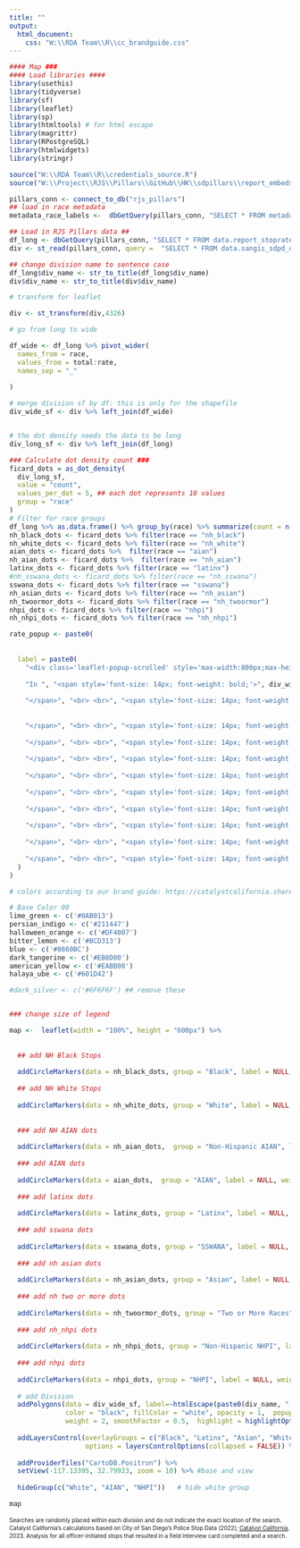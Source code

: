 ```yaml
---
title: ""
output:
  html_document:
    css: "W:\\RDA Team\\R\\cc_brandguide.css"
---
```

<!-- link to Google Font -->
<link href="https://fonts.googleapis.com/css2?family=Inter:wght@100;200;300;400;500;600;700;800;900&display=swap" rel="stylesheet">
  

```r
#### Map ###
#### Load libraries ####
library(usethis)
library(tidyverse)
library(sf)
library(leaflet)
library(sp)
library(htmltools) # for html escape
library(magrittr)
library(RPostgreSQL)
library(htmlwidgets)
library(stringr)

source("W:\\RDA Team\\R\\credentials_source.R")
source("W:\\Project\\RJS\\Pillars\\GitHub\\HK\\sdpillars\\report_embeds\\chart_functions.R")

pillars_conn <- connect_to_db("rjs_pillars")
## load in race metadata
metadata_race_labels <-  dbGetQuery(pillars_conn, "SELECT * FROM metadata_race_labels") %>% select(race_base, race_label_short, race_label_long)

## Load in RJS Pillars data ##
df_long <- dbGetQuery(pillars_conn, "SELECT * FROM data.report_stoprates_div_ficard_race_person")
div <- st_read(pillars_conn, query =  "SELECT * FROM data.sangis_sdpd_divisions_2023") 

## change division name to sentence case
df_long$div_name <- str_to_title(df_long$div_name)
div$div_name <- str_to_title(div$div_name)

# transform for leaflet

div <- st_transform(div,4326)

# go from long to wide

df_wide <- df_long %>% pivot_wider(
  names_from = race,
  values_from = total:rate,
  names_sep = "_"
  
)

# merge division sf by df: this is only for the shapefile
div_wide_sf <- div %>% left_join(df_wide)


# the dot density needs the data to be long
div_long_sf <- div %>% left_join(df_long)
```

```r
### Calculate dot density count ###
ficard_dots = as_dot_density(
  div_long_sf,
  value = "count",
  values_per_dot = 5, ## each dot represents 10 values
  group = "race"
)
# Filter for race groups
df_long %>% as.data.frame() %>% group_by(race) %>% summarize(count = n())
nh_black_dots <- ficard_dots %>% filter(race == "nh_black")
nh_white_dots <- ficard_dots %>% filter(race == "nh_white")
aian_dots <- ficard_dots %>%  filter(race == "aian")
nh_aian_dots <- ficard_dots %>%  filter(race == "nh_aian")
latinx_dots <- ficard_dots %>% filter(race == "latinx")
#nh_sswana_dots <- ficard_dots %>% filter(race == "nh_sswana")
sswana_dots <- ficard_dots %>% filter(race == "sswana")
nh_asian_dots <- ficard_dots %>% filter(race == "nh_asian")
nh_twoormor_dots <- ficard_dots %>% filter(race == "nh_twoormor")
nhpi_dots <- ficard_dots %>% filter(race == "nhpi")
nh_nhpi_dots <- ficard_dots %>% filter(race == "nh_nhpi")
```




```r
rate_popup <- paste0(
  
  
  label = paste0(
    "<div class='leaflet-popup-scrolled' style='max-width:800px;max-height:200px'>", 
    
    "In ", "<span style='font-size: 14px; font-weight: bold;'>", div_wide_sf$div_name, " Division",  "(", div_wide_sf$div_num, "),",
    
    "</span>", "<br> <br>", "<span style='font-size: 14px; font-weight: bold;'>", div_wide_sf$count_nh_black,  "</span>", " people perceived as ", "<span style='font-size: 14px; font-weight: bold;'>", "Black",  "</span>", " were stopped for an officer-initiated stop that resulted in a field interview card completed, a rate of ", "<span style='font-size: 14px; font-weight: bold;'>", round(div_wide_sf$rate_nh_black, digits = 1),  "</span>", "%. ",   "<span style='font-size: 14px; font-weight: bold;'>", div_wide_sf$total_nh_black, "</span>", " people in this division identify as Black.", "</br>",
    
    
    "</span>", "<br> <br>", "<span style='font-size: 14px; font-weight: bold;'>", div_wide_sf$count_nh_white,  "</span>", " people perceived as ", "<span style='font-size: 14px; font-weight: bold;'>", "White",  "</span>", " were stopped for an officer-initiated stop that resulted in a field interview card completed, a rate of ", "<span style='font-size: 14px; font-weight: bold;'>", round(div_wide_sf$rate_nh_white, digits = 1),  "</span>", "%. ",  "<span style='font-size: 14px; font-weight: bold;'>", div_wide_sf$total_nh_white, "</span>", " people in this division identify as White.", "</br>",
    
    "</span>", "<br> <br>", "<span style='font-size: 14px; font-weight: bold;'>", div_wide_sf$count_aian,  "</span>", " people perceived as ", "<span style='font-size: 14px; font-weight: bold;'>", "American Indian and Alaska Native(AIAN)",  "</span>", " were stopped for an officer-initiated stop that resulted in a field interview card completed, a rate of ", "<span style='font-size: 14px; font-weight: bold;'>", round(div_wide_sf$rate_aian, digits = 1),  "</span>", "%. ",  "<span style='font-size: 14px; font-weight: bold;'>", div_wide_sf$total_aian, "</span>", " people in this division identify as AIAN.", "</br>",
    
    "</span>", "<br> <br>", "<span style='font-size: 14px; font-weight: bold;'>", div_wide_sf$count_nh_aian,  "</span>", " people perceived as ", "<span style='font-size: 14px; font-weight: bold;'>", "Non-Hispanic American Indian and Alaska Native (AIAN)",  "</span>", " were stopped for an officer-initiated stop that resulted in a field interview card completed, a rate of ", "<span style='font-size: 14px; font-weight: bold;'>", round(div_wide_sf$rate_nh_aian, digits = 1),  "</span>", "%. ",  "<span style='font-size: 14px; font-weight: bold;'>", div_wide_sf$total_nh_aian, "</span>", " people in this division identify as Non-Hispanic AIAN.", "</br>",
    
    "</span>", "<br> <br>", "<span style='font-size: 14px; font-weight: bold;'>", div_wide_sf$count_latinx,  "</span>", " people perceived as ", "<span style='font-size: 14px; font-weight: bold;'>", "Latinx",  "</span>", " were stopped for an officer-initiated stop that resulted in a field interview card completed, a rate of ", "<span style='font-size: 14px; font-weight: bold;'>", round(div_wide_sf$rate_latinx, digits = 1),  "</span>", "%. ",  "<span style='font-size: 14px; font-weight: bold;'>", div_wide_sf$total_latinx, "</span>", " people in this division identify as Latinx.", "</br>",
    
    "</span>", "<br> <br>", "<span style='font-size: 14px; font-weight: bold;'>", div_wide_sf$count_sswana,  "</span>", " people perceived as ", "<span style='font-size: 14px; font-weight: bold;'>", "Southwest Asian or North African/Middle Eastern or North African or South Asian (SSWANA)",  "</span>", " were stopped for an officer-initiated stop that resulted in a field interview card completed, a rate of ", "<span style='font-size: 14px; font-weight: bold;'>", round(div_wide_sf$rate_sswana, digits = 1),  "</span>", "%. ",  "<span style='font-size: 14px; font-weight: bold;'>", div_wide_sf$total_sswana, "</span>", " people in this division identify as SSWANA.", "</br>",
    
    "</span>", "<br> <br>", "<span style='font-size: 14px; font-weight: bold;'>", div_wide_sf$count_nh_asian,  "</span>", " people perceived as ", "<span style='font-size: 14px; font-weight: bold;'>", "Asian",  "</span>", " were stopped for an officer-initiated stop that resulted in a field interview card completed, a rate of ", "<span style='font-size: 14px; font-weight: bold;'>", round(div_wide_sf$rate_nh_asian, digits = 1),  "</span>", "%. ",  "<span style='font-size: 14px; font-weight: bold;'>", div_wide_sf$total_nh_asian, "</span>", " people in this division identify as Asian.", "</br>",
    
    "</span>", "<br> <br>", "<span style='font-size: 14px; font-weight: bold;'>", div_wide_sf$count_nh_twoormor,  "</span>", " people perceived as ", "<span style='font-size: 14px; font-weight: bold;'>", "Two or More Races",  "</span>", " were stopped for an officer-initiated stop that resulted in a field interview card completed, a rate of ", "<span style='font-size: 14px; font-weight: bold;'>", round(div_wide_sf$rate_nh_twoormor, digits = 1),  "</span>", "%. ",  "<span style='font-size: 14px; font-weight: bold;'>", div_wide_sf$total_nh_twoormor, "</span>", " people in this division identify as Multi-Racial.", "</br>",
    
    "</span>", "<br> <br>", "<span style='font-size: 14px; font-weight: bold;'>", div_wide_sf$count_nhpi,  "</span>", " people perceived as ", "<span style='font-size: 14px; font-weight: bold;'>", "Native Hawaiian or Pacific Islander (NHPI)",  "</span>", " were stopped for an officer-initiated stop that resulted in a field interview card completed, a rate of ", "<span style='font-size: 14px; font-weight: bold;'>", round(div_wide_sf$rate_nhpi, digits = 1),  "</span>", "%. ",  "<span style='font-size: 14px; font-weight: bold;'>", div_wide_sf$total_nhpi, "</span>", " people in this division identify as NHPI.", "</br>",
    
    "</span>", "<br> <br>", "<span style='font-size: 14px; font-weight: bold;'>", div_wide_sf$count_nh_nhpi,  "</span>", " people perceived as ", "<span style='font-size: 14px; font-weight: bold;'>", "Non-Hispanic Native Hawaiian or Pacific Islander (NHPI)",  "</span>", " were stopped for an officer-initiated stop that resulted in a field interview card completed, a rate of ", "<span style='font-size: 14px; font-weight: bold;'>", round(div_wide_sf$rate_nh_nhpi, digits = 1),  "</span>", "%. ", "<span style='font-size: 14px; font-weight: bold;'>", div_wide_sf$total_nh_nhpi, "</span>", " people in this division identify as Non-Hispanic NHPI."
  )
)

```


```r
# colors according to our brand guide: https://catalystcalifornia.sharepoint.com/sites/Portal/AP%20Projects/Forms/AllItems.aspx?FolderCTID=0x012000EF0283621C7FE048A8E68512F119353B&id=%2Fsites%2FPortal%2FAP%20Projects%2FCommunications%2FCatalyst%20California%2FBranding%20Materials%20%2B%20Templates%2FVisual%20Brand%20Guide%2FCatalyst%20California%20Brand%20Guide%5FSeptember%202022%2Epdf&viewid=1aaeb4a9%2D2232%2D41c7%2Da71c%2D727af9e1f5d7&parent=%2Fsites%2FPortal%2FAP%20Projects%2FCommunications%2FCatalyst%20California%2FBranding%20Materials%20%2B%20Templates%2FVisual%20Brand%20Guide

# Base Color 00
lime_green <- c('#0AB013')
persian_indigo <- c('#211447')
halloween_orange <- c('#DF4007')
bitter_lemon <- c('#BCD313')
blue <- c('#0860BC')
dark_tangerine <- c('#EB8D00')
american_yellow <- c('#EABB00')
halaya_ube <- c('#601D42')

#dark_silver <- c('#6F6F6F') ## remove these


### change size of legend

map <-  leaflet(width = "100%", height = "600px") %>%
  
  
  ## add NH Black Stops
  
  addCircleMarkers(data = nh_black_dots, group = "Black", label = NULL, weight = 2, fillOpacity = 1, radius = 2, color="white",  fillColor=blue, stroke = TRUE) %>% 
  
  ## add NH White Stops
  
  addCircleMarkers(data = nh_white_dots, group = "White", label = NULL, weight = 2, fillOpacity = 1, radius = 2, color="white",  fillColor=  bitter_lemon,  stroke = TRUE) %>% 
  
  
  ### add NH AIAN dots 
  
  addCircleMarkers(data = nh_aian_dots,  group = "Non-Hispanic AIAN", label = NULL, weight = 2, fillOpacity = 1, radius = 2, color="white",  fillColor= dark_tangerine, stroke = TRUE) %>% 
  
  ### add AIAN dots 
  
  addCircleMarkers(data = aian_dots,  group = "AIAN", label = NULL, weight = 2, fillOpacity = 1, radius = 2, color="white",  fillColor= dark_tangerine, stroke = TRUE) %>% 
  
  ### add latinx dots
  
  addCircleMarkers(data = latinx_dots, group = "Latinx", label = NULL, weight = 2, fillOpacity = 1, radius = 2, color="white",  fillColor= lime_green,  stroke = TRUE) %>% 
  
  ### add sswana dots
  
  addCircleMarkers(data = sswana_dots, group = "SSWANA", label = NULL, weight = 2, fillOpacity = 1, radius = 2, color="white",  fillColor= american_yellow, stroke = TRUE) %>% 
  
  ### add nh asian dots
  
  addCircleMarkers(data = nh_asian_dots, group = "Asian", label = NULL, weight = 2, fillOpacity = 1, radius = 2, color="white",  fillColor=  halloween_orange, stroke = TRUE) %>% 
  
  ### add nh two or more dots
  
  addCircleMarkers(data = nh_twoormor_dots, group = "Two or More Races", label = NULL, weight = 2, fillOpacity = 1, radius = 2, color="white",  fillColor= persian_indigo, stroke = TRUE) %>% 
  
  ### add nh_nhpi dots
  
  addCircleMarkers(data = nh_nhpi_dots, group = "Non-Hispanic NHPI", label = NULL, weight = 2, fillOpacity = 1, radius = 2, color="white",  fillColor= halaya_ube, stroke = TRUE) %>% 
  
  ### add nhpi dots
  
  addCircleMarkers(data = nhpi_dots, group = "NHPI", label = NULL, weight = 2, fillOpacity = 1, radius = 2, color="white",  fillColor= halaya_ube, stroke = TRUE) %>% 
  
  # add Division 
  addPolygons(data = div_wide_sf, label=~htmlEscape(paste0(div_name, " Division ")),
              color = "black", fillColor = "white", opacity = 1,  popup = ~paste0(rate_popup), 
              weight = 2, smoothFactor = 0.5,  highlight = highlightOptions(color = "white", weight = 3, bringToFront = TRUE, sendToBack = FALSE)) %>%
  
  addLayersControl(overlayGroups = c("Black", "Latinx", "Asian", "White",  "SSWANA", "NHPI", "Non-Hispanic NHPI", "AIAN", "Non-Hispanic AIAN", "Two or More Races"),
                   options = layersControlOptions(collapsed = FALSE)) %>%
  
  addProviderTiles("CartoDB.Positron") %>%
  setView(-117.13395, 32.79923, zoom = 10) %>% #base and view 
  
  hideGroup(c("White", "AIAN", "NHPI"))   # hide white group

```


```r
map
```
<div align="left" style="line-height: 1em;"><span style="font-size: 10px;">Searches are randomly placed within each division and do not indicate the exact location of the search.</span> <br> 
<span style=' font-size: 10px;'>Catalyst California's calculations based on City of San Diego's Police Stop Data (2022); <u>[Catalyst California](https://www.catalystcalifornia.org)</u>, 2023. Analysis for all officer-initiated stops that resulted in a field interview card completed and a search.</span> </div>
  
  